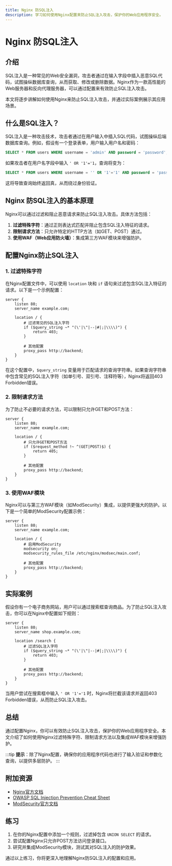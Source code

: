 ```yaml
---
title: Nginx 防SQL注入
description: 学习如何使用Nginx配置来防止SQL注入攻击，保护你的Web应用程序安全。
---
```


# Nginx 防SQL注入

## 介绍

SQL注入是一种常见的Web安全漏洞，攻击者通过在输入字段中插入恶意SQL代码，试图操纵数据库查询，从而获取、修改或删除数据。Nginx作为一款高性能的Web服务器和反向代理服务器，可以通过配置来有效防止SQL注入攻击。

本文将逐步讲解如何使用Nginx来防止SQL注入攻击，并通过实际案例展示其应用场景。

## 什么是SQL注入？

SQL注入是一种攻击技术，攻击者通过在用户输入中插入SQL代码，试图操纵后端数据库查询。例如，假设有一个登录表单，用户输入用户名和密码：

```sql
SELECT * FROM users WHERE username = 'admin' AND password = 'password';
```

如果攻击者在用户名字段中输入 `' OR '1'='1`，查询将变为：

```sql
SELECT * FROM users WHERE username = '' OR '1'='1' AND password = 'password';
```

这将导致查询始终返回真，从而绕过身份验证。

## Nginx 防SQL注入的基本原理

Nginx可以通过过滤和阻止恶意请求来防止SQL注入攻击。具体方法包括：

1. **过滤特殊字符**：通过正则表达式匹配并阻止包含SQL注入特征的请求。
2. **限制请求方法**：只允许特定的HTTP方法（如GET、POST）通过。
3. **使用WAF（Web应用防火墙）**：集成第三方WAF模块来增强防护。

## 配置Nginx防止SQL注入

### 1. 过滤特殊字符

在Nginx配置文件中，可以使用 `location` 块和 `if` 语句来过滤包含SQL注入特征的请求。以下是一个示例配置：

```nginx
server {
    listen 80;
    server_name example.com;

    location / {
        # 过滤常见的SQL注入字符
        if ($query_string ~* "(\'|\"|--|#|;|\\\\)") {
            return 403;
        }

        # 其他配置
        proxy_pass http://backend;
    }
}
```

在这个配置中，`$query_string` 变量用于匹配请求的查询字符串。如果查询字符串中包含常见的SQL注入字符（如单引号、双引号、注释符等），Nginx将返回403 Forbidden错误。

### 2. 限制请求方法

为了防止不必要的请求方法，可以限制只允许GET和POST方法：

```nginx
server {
    listen 80;
    server_name example.com;

    location / {
        # 只允许GET和POST方法
        if ($request_method !~ ^(GET|POST)$) {
            return 405;
        }

        # 其他配置
        proxy_pass http://backend;
    }
}
```

### 3. 使用WAF模块

Nginx可以与第三方WAF模块（如ModSecurity）集成，以提供更强大的防护。以下是一个简单的ModSecurity配置示例：

```nginx
server {
    listen 80;
    server_name example.com;

    location / {
        # 启用ModSecurity
        modsecurity on;
        modsecurity_rules_file /etc/nginx/modsec/main.conf;

        # 其他配置
        proxy_pass http://backend;
    }
}
```

## 实际案例

假设你有一个电子商务网站，用户可以通过搜索框查询商品。为了防止SQL注入攻击，你可以在Nginx中配置如下规则：

```nginx
server {
    listen 80;
    server_name shop.example.com;

    location /search {
        # 过滤SQL注入字符
        if ($query_string ~* "(\'|\"|--|#|;|\\\\)") {
            return 403;
        }

        # 其他配置
        proxy_pass http://backend;
    }
}
```

当用户尝试在搜索框中输入 `' OR '1'='1` 时，Nginx将拦截该请求并返回403 Forbidden错误，从而防止SQL注入攻击。

## 总结

通过配置Nginx，你可以有效防止SQL注入攻击，保护你的Web应用程序安全。本文介绍了如何使用Nginx过滤特殊字符、限制请求方法以及集成WAF模块来增强防护。

:::tip
**提示**：除了Nginx配置，确保你的应用程序代码也进行了输入验证和参数化查询，以提供多层防护。
:::

## 附加资源

- [Nginx官方文档](https://nginx.org/en/docs/)
- [OWASP SQL Injection Prevention Cheat Sheet](https://owasp.org/www-project-cheat-sheets/cheatsheets/SQL_Injection_Prevention_Cheat_Sheet.html)
- [ModSecurity官方文档](https://github.com/SpiderLabs/ModSecurity/wiki)

## 练习

1. 在你的Nginx配置中添加一个规则，过滤掉包含 `UNION SELECT` 的请求。
2. 尝试配置Nginx只允许POST方法访问登录接口。
3. 研究并集成ModSecurity模块，测试其对SQL注入的防护效果。

通过以上练习，你将更深入地理解Nginx防SQL注入的配置和应用。
